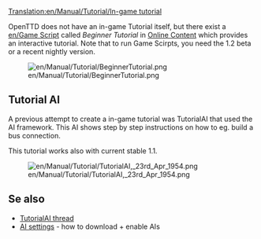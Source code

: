 [[Translation:en/Manual/Tutorial/In-game tutorial]]


{{en/Manual/Tutorial/Navigation}}

OpenTTD does not have an in-game Tutorial itself, but there exist a [[en/Game Script]] called ''Beginner Tutorial'' in [[en/Manual/Online content|Online Content]] which provides an interactive tutorial. Note that to run Game Scirpts, you need the 1.2 beta or a recent nightly version.

[[File:en/Manual/Tutorial/BeginnerTutorial.png]]

== Tutorial AI ==
A previous attempt to create a in-game tutorial was TutorialAI that used the AI framework. This AI shows step by step instructions on how to eg. build a bus connection.

This tutorial works also with current stable 1.1.

[[File:en/Manual/Tutorial/TutorialAI, 23rd Apr 1954.png]]

==Se also==
* [http://www.tt-forums.net/viewtopic.php?f=65&t=55400 TutorialAI thread]
* [[en/Manual/AI settings|AI settings]] - how to download + enable AIs